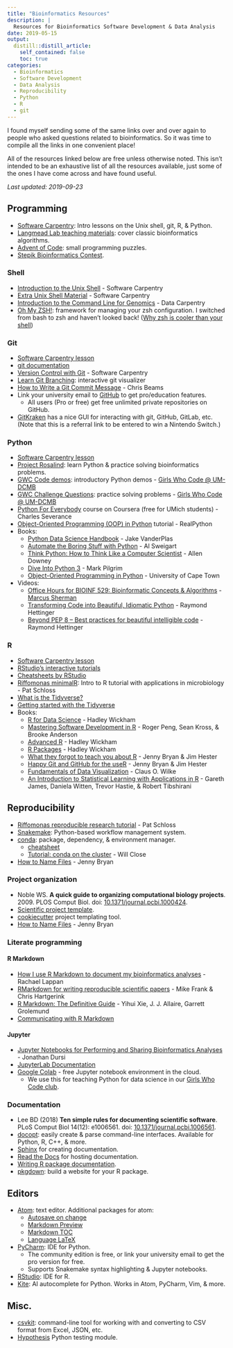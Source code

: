 ```yaml
---
title: "Bioinformatics Resources"
description: |
  Resources for Bioinformatics Software Development & Data Analysis
date: 2019-05-15
output:
  distill::distill_article:
    self_contained: false
    toc: true
categories:
  - Bioinformatics
  - Software Development
  - Data Analysis
  - Reproducibility
  - Python
  - R
  - git
---
```


I found myself sending some of the same links over and over again to people who asked questions related to bioinformatics. So it was time to compile all the links in one convenient place!

All of the resources linked below are free unless otherwise noted. This isn't intended to be an exhaustive list of all the resources available, just some of the ones I have come across and have found useful.

*Last updated: 2019-09-23*

## Programming
- [Software Carpentry](https://software-carpentry.org/lessons/): Intro lessons on the Unix shell, git, R, & Python.
- [Langmead Lab teaching materials](http://www.langmead-lab.org/teaching-materials/): cover classic bioinformatics algorithms.
- [Advent of Code](https://adventofcode.com/): small programming puzzles.
- [Stepik Bioinformatics Contest](https://bioinf.me/en/contest).

### Shell
- [Introduction to the Unix Shell](http://swcarpentry.github.io/shell-novice/) - Software Carpentry
- [Extra Unix Shell Material](http://carpentries-incubator.github.io/shell-extras/) - Software Carpentry
- [Introduction to the Command Line for Genomics](https://datacarpentry.org/shell-genomics/) - Data Carpentry
- [Oh My ZSH!](https://ohmyz.sh/): framework for managing your zsh configuration. I switched from bash to zsh and haven't looked back! ([Why zsh is cooler than your shell](https://www.slideshare.net/jaguardesignstudio/why-zsh-is-cooler-than-your-shell-16194692))

### Git
- [Software Carpentry lesson](http://swcarpentry.github.io/git-novice)
- [git documentation](https://git-scm.com/doc)
- [Version Control with Git](http://swcarpentry.github.io/git-novice/) - Software Carpentry
- [Learn Git Branching](http://learngitbranching.js.org/?NODEMO): interactive git visualizer
- [How to Write a Git Commit Message](https://chris.beams.io/posts/git-commit/) - Chris Beams
- Link your university email to [GitHub](https://education.github.com/benefits) to get pro/education features.
    - All users (Pro or free) get free unlimited private repositories on GitHub.
- [GitKraken](https://www.gitkraken.com/invite/xin2e3HK) has a nice GUI for interacting with git, GitHub, GitLab, etc. (Note that this is a referral link to be entered to win a Nintendo Switch.)

### Python
- [Software Carpentry lesson](http://swcarpentry.github.io/python-novice-inflammation)
- [Project Rosalind](http://rosalind.info/problems/locations/): learn Python & practice solving bioinformatics problems.
- [GWC Code demos](https://github.com/GWC-DCMB/codeDemos): introductory Python demos - [Girls Who Code @ UM-DCMB](http://umich.edu/~girlswc/)
- [GWC Challenge Questions](https://github.com/GWC-DCMB/challengeQuestions): practice solving problems - [Girls Who Code @ UM-DCMB](http://umich.edu/~girlswc/)
- [Python For Everybody](https://www.coursera.org/specializations/python) course on Coursera (free for UMich students) - Charles Severance
- [Object-Oriented Programming (OOP) in Python](https://realpython.com/python3-object-oriented-programming/) tutorial - RealPython
- Books:
    - [Python Data Science Handbook](https://jakevdp.github.io/PythonDataScienceHandbook/) - Jake VanderPlas
    - [Automate the Boring Stuff with Python](https://automatetheboringstuff.com/) - Al Sweigart
    - [Think Python: How to Think Like a Computer Scientist](http://greenteapress.com/thinkpython/html/index.html) - Allen Downey
    - [Dive Into Python 3](https://www.cmi.ac.in/~madhavan/courses/prog2-2012/docs/diveintopython3/index.html) - Mark Pilgrim
    - [Object-Oriented Programming in Python](https://python-textbok.readthedocs.io) - University of Cape Town
- Videos:
    - [Office Hours for BIOINF 529: Bioinformatic Concepts & Algorithms](https://www.youtube.com/channel/UCewko4qgzTUZFmydW2shcEg) - [Marcus Sherman](https://www.betteridiot.tech/)
    - [Transforming Code into Beautiful, Idiomatic Python](https://pyvideo.org/pycon-us-2013/transforming-code-into-beautiful-idiomatic-pytho.html) - Raymond Hettinger
    - [Beyond PEP 8 -- Best practices for beautiful intelligible code](https://youtu.be/wf-BqAjZb8M) - Raymond Hettinger

### R
- [Software Carpentry lesson](http://swcarpentry.github.io/r-novice-gapminder)
- [RStudio's interactive tutorials](https://rstudio.cloud/learn/primers)
- [Cheatsheets by RStudio](https://www.rstudio.com/resources/cheatsheets/)
- [Riffomonas minimalR](http://www.riffomonas.org/minimalR/): Intro to R tutorial with applications in microbiology - Pat Schloss
- [What is the Tidyverse?](https://rviews.rstudio.com/2017/06/08/what-is-the-tidyverse/)
- [Getting started with the Tidyverse](http://www.storybench.org/getting-started-with-tidyverse-in-r/)
- Books:
    - [R for Data Science](https://r4ds.had.co.nz/) - Hadley Wickham
    - [Mastering Software Development in R](https://bookdown.org/rdpeng/RProgDA/) - Roger Peng, Sean Kross, & Brooke Anderson
    - [Advanced R](https://adv-r.hadley.nz/) - Hadley Wickham
    - [R Packages](http://r-pkgs.had.co.nz/) - Hadley Wickham
    - [What they forgot to teach you about R](https://whattheyforgot.org/) - Jenny Bryan & Jim Hester
    - [Happy Git and GitHub for the useR](https://happygitwithr.com/) - Jenny Bryan & Jim Hester
    - [Fundamentals of Data Visualization](https://serialmentor.com/dataviz/) - Claus O. Wilke
    - [An Introduction to Statistical Learning with Applications in R](http://faculty.marshall.usc.edu/gareth-james/ISL/index.html) - Gareth James, Daniela Witten, Trevor Hastie, & Robert Tibshirani

## Reproducibility
- [Riffomonas reproducible research tutorial](http://www.riffomonas.org/reproducible_research/) - Pat Schloss
- [Snakemake](https://snakemake.readthedocs.io/en/stable/): Python-based workflow management system.
- [conda](https://conda.io/en/latest/): package, dependency, & environment manager.
    - [cheatsheet](https://conda.io/projects/conda/en/latest/user-guide/cheatsheet.html)
    - [Tutorial: conda on the cluster](https://github.com/um-dang/conda_on_the_cluster) - Will Close
- [How to Name Files](https://speakerdeck.com/jennybc/how-to-name-files) - Jenny Bryan

### Project organization
- Noble WS. **A quick guide to organizing computational biology projects**. 2009. PLOS Comput Biol. doi: [10.1371/journal.pcbi.1000424](https://journals.plos.org/ploscompbiol/article?id=10.1371/journal.pcbi.1000424).
- [Scientific project template](https://github.com/SchlossLab/new_project).
- [cookiecutter](https://cookiecutter.readthedocs.io/en/latest/) project templating tool.
- [How to Name Files](https://speakerdeck.com/jennybc/how-to-name-files) - Jenny Bryan

### Literate programming

#### R Markdown
- [How I use R Markdown to document my bioinformatics analyses](https://rachaellappan.github.io/rmarkdown/) - Rachael Lappan
- [RMarkdown for writing reproducible scientific papers](https://libscie.github.io/rmarkdown-workshop/handout.html) - Mike Frank & Chris Hartgerink
- [R Markdown: The Definitive Guide](https://bookdown.org/yihui/rmarkdown/) - Yihui Xie, J. J. Allaire, Garrett Grolemund
- [Communicating with R Markdown](https://ysc-rmarkdown.netlify.com/)

#### Jupyter
- [Jupyter Notebooks for Performing and Sharing Bioinformatics Analyses](https://github.com/ljdursi/glbio-jupyter-workshop) - Jonathan Dursi
- [JupyterLab Documentation](https://jupyterlab.readthedocs.io/en/stable/)
- [Google Colab](https://colab.research.google.com) - free Jupyter notebook environment in the cloud.
  - We use this for teaching Python for data science in our [Girls Who Code club](http://umich.edu/~girlswc/).

### Documentation
- Lee BD (2018) **Ten simple rules for documenting scientific software**. PLoS Comput Biol 14(12): e1006561. doi: [10.1371/journal.pcbi.1006561](https://doi.org/10.1371/journal.pcbi.1006561).
- [docopt](http://docopt.org/): easily create & parse command-line interfaces. Available for Python, R, C++, & more.
- [Sphinx](http://www.sphinx-doc.org/en/master/) for creating documentation.
- [Read the Docs](https://docs.readthedocs.io/en/stable/) for hosting documentation.
- [Writing R package documentation](https://support.rstudio.com/hc/en-us/articles/200532317-Writing-Package-Documentation).
- [pkgdown](https://pkgdown.r-lib.org/): build a website for your R package.

## Editors
- [Atom](https://atom.io/): text editor. Additional packages for atom:
    - [Autosave on change](https://atom.io/packages/autosave-onchange)
    - [Markdown Preview](https://atom.io/packages/markdown-preview-plus)
    - [Markdown TOC](https://atom.io/packages/markdown-toc)
    - [Language LaTeX](https://atom.io/packages/language-latex)
- [PyCharm](https://www.jetbrains.com/pycharm/): IDE for Python.
    - The community edition is free, or link your university email to get the pro version for free.
    - Supports Snakemake syntax highlighting & Jupyter notebooks.
- [RStudio](https://www.rstudio.com/): IDE for R.
- [Kite](https://kite.com/): AI autocomplete for Python. Works in Atom, PyCharm, Vim, & more.

## Misc.
- [csvkit](https://csvkit.readthedocs.io/en/1.0.3/index.html): command-line tool for working with and converting to CSV format from Excel, JSON, etc.
- [Hypothesis](https://hypothesis.readthedocs.io/en/latest/) Python testing module.
